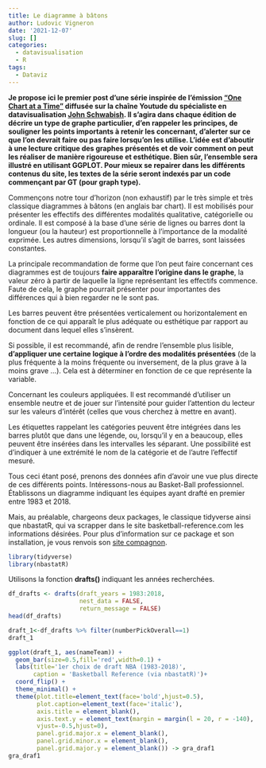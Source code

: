 ```yaml
---
title: Le diagramme à bâtons
author: Ludovic Vigneron
date: '2021-12-07'
slug: []
categories:
  - datavisualisation
  - R
tags:
  - Dataviz
---
```


**Je propose ici le premier post d'une série inspirée de l'émission ["One Chart at a Time"](https://www.youtube.com/watch?v=gFFj22kjlZk&list=PLfv89tPxlTiVIrwuSBCISiBaGSH1CJR5-&index=1) diffusée sur la chaîne Youtude du spécialiste en datavisualisation [John Schwabish](https://policyviz.com/about/). Il s'agira dans chaque édition de décrire un type de graphe particulier, d'en rappeler les principes, de souligner les points importants à retenir les concernant, d'alerter sur ce que l'on devrait faire ou pas faire lorsqu'on les utilise. L'idée est d'aboutir à une lecture critique des graphes présentés et de voir comment on peut les réaliser de manière rigoureuse et esthétique. Bien sûr, l'ensemble sera illustré en utilisant GGPLOT. Pour mieux se repairer dans les différents contenus du site, les textes de la série seront indexés par un code commençant par GT (pour graph type).**

Commençons notre tour d'horizon (non exhaustif) par le très simple et très classique diagrammes à bâtons (en anglais bar chart). Il est mobilisés pour présenter les effectifs des différentes modalités qualitative, catégorielle ou ordinale. Il est composé à la base d'une série de lignes ou barres dont la longueur (ou la hauteur) est proportionnelle à l'importance de la modalité exprimée. Les autres dimensions, lorsqu'il s'agit de barres, sont laissées constantes.        

La principale recommandation de forme que l'on peut faire concernant ces diagrammes est de toujours **faire apparaître l'origine dans le graphe**, la valeur zéro à partir de laquelle la ligne représentant les effectifs commence. Faute de cela, le graphe pourrait présenter pour importantes des différences qui à bien regarder ne le sont pas. 

Les barres peuvent être présentées verticalement ou horizontalement en fonction de ce qui apparaît le plus adéquate ou esthétique par rapport au document dans lequel elles s’insèrent. 

Si possible, il est recommandé, afin de rendre l'ensemble plus lisible, **d'appliquer une certaine logique à l'ordre des modalités présentées** (de la plus fréquente à la moins fréquente ou inversement, de la plus grave à la moins grave ...). Cela est à déterminer en fonction de ce que représente la variable. 

Concernant les couleurs appliquées. Il est recommandé d'utiliser un ensemble neutre et de jouer sur l'intensité pour guider l'attention du lecteur sur les valeurs d'intérêt (celles que vous cherchez à mettre en avant).

Les étiquettes rappelant les catégories peuvent être intégrées dans les barres plutôt que dans une légende, ou, lorsqu'il y en a beaucoup, elles peuvent être insérées dans les intervalles les séparant. Une possibilité est d'indiquer à une extrémité le nom de la catégorie et de l'autre l'effectif mesuré.

Tous ceci étant posé, prenons des données afin d'avoir une vue plus directe de ces différents points. Intéressons-nous au Basket-Ball professionnel. Établissons un diagramme indiquant les équipes ayant drafté en premier entre 1983 et 2018.

Mais, au préalable, chargeons deux packages, le classique tidyverse ainsi que nbastatR, qui va scrapper dans le site basketball-reference.com les informations désirées. Pour plus d'information sur ce package et son installation, je vous renvois son [site compagnon](http://asbcllc.com/nbastatR/index.html).

```r
library(tidyverse)
library(nbastatR)
```

Utilisons la fonction **drafts()** indiquant les années recherchées. 

```r
df_drafts <- drafts(draft_years = 1983:2018,
                    nest_data = FALSE,
                    return_message = FALSE)
head(df_drafts)
```



```r
draft_1<-df_drafts %>% filter(numberPickOverall==1)
draft_1
```


```r
ggplot(draft_1, aes(nameTeam)) +
  geom_bar(size=0.5,fill='red',width=0.1) +
  labs(title='1er choix de draft NBA (1983-2018)',
       caption = 'Basketball Reference (via nbastatR)')+
  coord_flip() +
  theme_minimal() +
  theme(plot.title=element_text(face='bold',hjust=0.5),
        plot.caption=element_text(face='italic'),
        axis.title = element_blank(),
        axis.text.y = element_text(margin = margin(l = 20, r = -140),
        vjust=-0.5,hjust=0),
        panel.grid.major.x = element_blank(),
        panel.grid.minor.x = element_blank(),
        panel.grid.major.y = element_blank()) -> gra_draf1
gra_draf1
```

